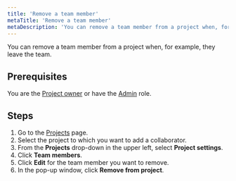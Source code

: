 ```yaml
---
title: 'Remove a team member'
metaTitle: 'Remove a team member'
metaDescription: 'You can remove a team member from a project when, for example, they leave the team.'
---
```


<TopBlock>

You can remove a team member from a project when, for example, they leave the team.

</TopBlock>

## Prerequisites

You are the [Project owner](/data-platform/members/roles-permissions) or have the [Admin](/data-platform/members/roles-permissions) role.

## Steps

1. Go to the [Projects](https://cloud.prisma.io/projects) page.
2. Select the project to which you want to add a collaborator.
3. From the **Projects** drop-down in the upper left, select **Project settings**.
4. Click **Team members**.
5. Click **Edit** for the team member you want to remove.
6. In the pop-up window, click **Remove from project**.